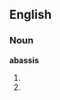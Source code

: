==English==

===Noun===
'''abassis'''

# {{alternative spelling of|[[abassi]]}}
# {{plural of|[[abassi]]}}